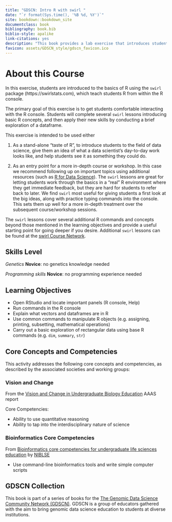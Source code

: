 ```yaml
---
title: "GDSCN: Intro R with swirl "
date: "`r format(Sys.time(), '%B %d, %Y')`"
site: bookdown::bookdown_site
documentclass: book
bibliography: book.bib
biblio-style: apalike
link-citations: yes
description: "This book provides a lab exercise that introduces students to the basics of R programming."
favicon: assets/GDSCN_style/gdscn_favicon.ico
---
```


# About this Course {-}

In this exercise, students are introduced to the basics of R using the `swirl` package (https://swirlstats.com), which teach students R from within the R console.

The primary goal of this exercise is to get students comfortable interacting with the R console.  Students will complete several `swirl` lessons introducing basic R concepts, and then apply their new skills by conducting a brief exploration of a dataframe.

This exercise is intended to be used either

1. As a stand-alone "taste of R", to introduce students to the field of data science, give them an idea of what a data scientist's day-to-day work looks like, and help students see it as something they could do.

2. As an entry point for a more in-depth course or workshop.  In this case we recommend following up on important topics using additional resources (such as [R for Data Science](https://r4ds.had.co.nz/)).  The `swirl` lessons are great for letting students work through the basics in a "real" R environment where they get immediate feedback, but they are hard for students to refer back to later.  We find `swirl` most useful for giving students a first look at the big ideas, along with practice typing commands into the console.  This sets them up well for a more in-depth treatment over the subsequent course/workshop sessions.

The `swirl` lessons cover several additional R commands and concepts beyond those mentioned in the learning objectives and provide a useful starting point for going deeper if you desire.  Additional `swirl` lessons can be found at the [swirl Course Network](http://swirlstats.com/scn/).

## Skills Level {-} 

::: {.notice}
_Genetics_
**Novice**: no genetics knowledge needed

_Programming skills_
**Novice**: no programming experience needed
:::

## Learning Objectives {-}

- Open RStudio and locate important panels (R console, Help)
- Run commands in the R console
- Explain what vectors and dataframes are in R
- Use common commands to manipulate R objects (e.g. assigning, printing, subsetting, mathematical operations)
- Carry out a basic exploration of rectangular data using base R commands (e.g. `dim`, `summary`, `str`)

## Core Concepts and Competencies {-}

This activity addresses the following core concepts and competencies, as described by the associated societies and working groups:

### Vision and Change {-}

From the [Vision and Change in Undergraduate Biology Education](https://visionandchange.org/) AAAS report

Core Competencies:

- Ability to use quantitative reasoning
- Ability to tap into the interdisciplinary nature of science

### Bioinformatics Core Competencies {-}

From [Bioinformatics core competencies for undergraduate life sciences education](https://doi.org/10.1371/journal.pone.0196878) by [NIBLSE](https://qubeshub.org/community/groups/niblse)

- Use command-line bioinformatics tools and write simple computer scripts

## GDSCN Collection {-}

This book is part of a series of books for the [The Genomic Data Science Community Network (GDSCN)](https://www.gdscn.org/home).  GDSCN is a group of educators gathered with the aim to bring genomic data science education to students at diverse institutions.

<!--

## Audience and Context {-}

**Audience**  

- Undergraduate biology majors
- Graduate students with less exposure to bioinformatics

**Prerequisites**  

- Layman understanding of genetics (understanding of DNA, genes, trait inheritance)
- Some previous exposure to the central dogma of molecular biology

**Class Type**  

- Lab (computer-based)
- Homework for a Lecture

**Class Size**  

- 1-50

**Lesson Duration**  

- 20-30 minute pre-lab lecture 
- 3 hour lab for undergraduate students
- 1 hour lab for graduate students
- Additional short lecture modules

**Assessment Type**  

- Short answer questions at each lab stage

**Lesson Length**

- One class period

-->

<!--

Course Level
o	Introductory
o	Upper Level
o	Graduate
o	High School
o	Other

Audience
o	Life Sciences Major
o	Physics or Engineering Major
o	Non-Life Sciences Major
o	Non-Physics/Engineering Major
o	Non-Traditional Student
o	2-year College
o	4-year College
o	University 
o	Other

Assessment Type
o	Assessment of individual student performance
o	Assessment of student groups/teams
o	Assignment
o	Exam/quiz, in class
o	Exam/quiz, take home
o	Homework
o	Answer clicker-type question(s)
o	Answer essay question(s)
o	Answer fill in the blank question(s)
o	Answer multiple choice question(s)
o	Answer short answer questions(s)
o	Answer true/false question(s)
o	Create a concept map
o	Create a diagram, drawing, figure, etc.
o	Create a website
o	Create graph, table etc. to present data
o	Design an experiment or research study
o	Design/present a poster
o	Give an oral presentation
o	Informal in-class report
o	Interpret data
o	Order items (e.g., strip sequence)
o	Participate in discussion
o	Peer evaluation
o	Post-test
o	Pre-test
o	Produce a video or video response
o	Respond to metacognition/reflection prompt
o	Self-evaluation
o	Solve problem(s)
o	Written assignment: One minute paper
o	Written assignment: Brochure
o	Written assignment: Essay
o	Written assignment: Figure/figure legend
o	Written assignment: Lab report
o	Written assignment: Literature review
o	Other

Key Scientific Process Skills
o	Reading research papers
o	Reviewing prior research
o	Asking a question
o	Formulating hypotheses
o	Designing/conducting experiments
o	Predicting outcomes
o	Gathering data/making observations
o	Analyzing data
o	Interpreting results/data
o	Displaying/modeling results/data
o	Communicating results

Pedagogical Approaches
o	Think-Pair-Share
o	Brainstorming
o	Case Study
o	Clicker Question
o	Collaborative Work
o	One Minute Paper
o	Reflective Writing
o	Concept Maps
o	Strip Sequence
o	Computer Model
o	Physical Model
o	Interactive Lecture
o	Pre/Post Questions
o	Other 

Bloom’s Cognitive Level (based on learning objectives & assessments)
o	Foundational: factual knowledge & comprehension
o	Application & Analysis

Principles of how people learn 
o	Motivates student to learn material
o	Focuses student on the material to be learned
o	Develops supportive community of learners
o	Leverages differences among learners
o	Reveals prior knowledge
o	Requires student to do the bulk of the work

-->

<!-- Learning objectives for this activity come from the [Genetics Core Competencies](https://genetics-gsa.org/education/genetics-learning-framework/): -->

<!-- - Objective 1 -->
<!-- - Objective 2 -->
<!-- - Objective 3 -->

<!-- Please also see the Bioinformatics core competencies for undergraduate life sciences education from NIBLSE: https://journals.plos.org/plosone/article/figure?id=10.1371/journal.pone.0196878.t002 -->
